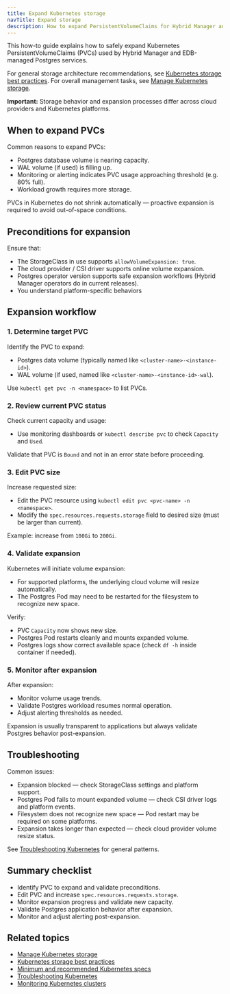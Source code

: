 ```yaml
---
title: Expand Kubernetes storage
navTitle: Expand storage
description: How to expand PersistentVolumeClaims for Hybrid Manager and managed Postgres services on Kubernetes.
---
```


This how-to guide explains how to safely expand Kubernetes PersistentVolumeClaims (PVCs) used by Hybrid Manager and EDB-managed Postgres services.

For general storage architecture recommendations, see [Kubernetes storage best practices](/portal/kubernetes/learn/explained/hybrid-manager/storage-best-practices/).
For overall management tasks, see [Manage Kubernetes storage](./manage-kubernetes-storage).

**Important:** Storage behavior and expansion processes differ across cloud providers and Kubernetes platforms.

## When to expand PVCs

Common reasons to expand PVCs:

-   Postgres database volume is nearing capacity.
-   WAL volume (if used) is filling up.
-   Monitoring or alerting indicates PVC usage approaching threshold (e.g. 80% full).
-   Workload growth requires more storage.

PVCs in Kubernetes do not shrink automatically — proactive expansion is required to avoid out-of-space conditions.

## Preconditions for expansion

Ensure that:

-   The StorageClass in use supports `allowVolumeExpansion: true`.
-   The cloud provider / CSI driver supports online volume expansion.
-   Postgres operator version supports safe expansion workflows (Hybrid Manager operators do in current releases).
-   You understand platform-specific behaviors

## Expansion workflow

### 1. Determine target PVC

Identify the PVC to expand:

-   Postgres data volume (typically named like `<cluster-name>-<instance-id>`).
-   WAL volume (if used, named like `<cluster-name>-<instance-id>-wal`).

Use `kubectl get pvc -n <namespace>` to list PVCs.

### 2. Review current PVC status

Check current capacity and usage:

-   Use monitoring dashboards or `kubectl describe pvc` to check `Capacity` and `Used`.

Validate that PVC is `Bound` and not in an error state before proceeding.

### 3. Edit PVC size

Increase requested size:

-   Edit the PVC resource using `kubectl edit pvc <pvc-name> -n <namespace>`.
-   Modify the `spec.resources.requests.storage` field to desired size (must be larger than current).

Example: increase from `100Gi` to `200Gi`.

### 4. Validate expansion

Kubernetes will initiate volume expansion:

-   For supported platforms, the underlying cloud volume will resize automatically.
-   The Postgres Pod may need to be restarted for the filesystem to recognize new space.

Verify:

-   PVC `Capacity` now shows new size.
-   Postgres Pod restarts cleanly and mounts expanded volume.
-   Postgres logs show correct available space (check `df -h` inside container if needed).

### 5. Monitor after expansion

After expansion:

-   Monitor volume usage trends.
-   Validate Postgres workload resumes normal operation.
-   Adjust alerting thresholds as needed.

Expansion is usually transparent to applications but always validate Postgres behavior post-expansion.

## Troubleshooting

Common issues:

-   Expansion blocked — check StorageClass settings and platform support.
-   Postgres Pod fails to mount expanded volume — check CSI driver logs and platform events.
-   Filesystem does not recognize new space — Pod restart may be required on some platforms.
-   Expansion takes longer than expected — check cloud provider volume resize status.

See [Troubleshooting Kubernetes](./troubleshooting-on-kubernetes) for general patterns.

## Summary checklist

-   Identify PVC to expand and validate preconditions.
-   Edit PVC and increase `spec.resources.requests.storage`.
-   Monitor expansion progress and validate new capacity.
-   Validate Postgres application behavior after expansion.
-   Monitor and adjust alerting post-expansion.

## Related topics

-   [Manage Kubernetes storage](./manage-kubernetes-storage)
-   [Kubernetes storage best practices](/portal/kubernetes/learn/explained/hybrid-manager/storage-best-practices/)
-   [Minimum and recommended Kubernetes specs](/edb-postgres-ai/hybrid-manager/install/kubernetes/recommended/)
-   [Troubleshooting Kubernetes](./troubleshooting-on-kubernetes)
-   [Monitoring Kubernetes clusters](./monitor-kubernetes-cluster)
